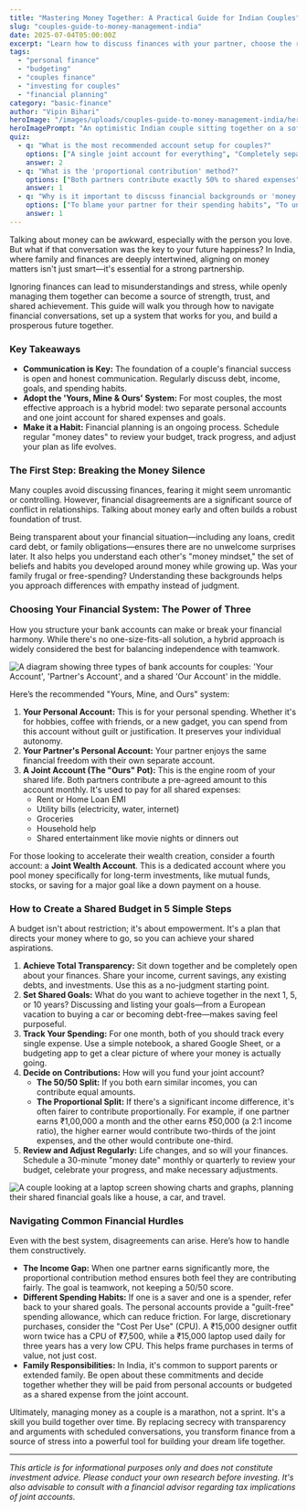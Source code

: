 ```yaml
---
title: "Mastering Money Together: A Practical Guide for Indian Couples"
slug: "couples-guide-to-money-management-india"
date: 2025-07-04T05:00:00Z
excerpt: "Learn how to discuss finances with your partner, choose the right banking system (Yours, Mine & Ours), create a shared budget, and plan for your future together without the stress."
tags:
  - "personal finance"
  - "budgeting"
  - "couples finance"
  - "investing for couples"
  - "financial planning"
category: "basic-finance"
author: "Vipin Bihari"
heroImage: "/images/uploads/couples-guide-to-money-management-india/hero-image.jpg"
heroImagePrompt: "An optimistic Indian couple sitting together on a sofa, smiling as they review their finances on a tablet, creating a sense of partnership and financial well-being."
quiz:
  - q: "What is the most recommended account setup for couples?"
    options: ["A single joint account for everything", "Completely separate accounts", "A hybrid system: separate accounts plus a joint account for shared expenses"]
    answer: 2
  - q: "What is the 'proportional contribution' method?"
    options: ["Both partners contribute exactly 50% to shared expenses", "Partners contribute to a joint fund based on the percentage of their income", "The higher earner pays for everything"]
    answer: 1
  - q: "Why is it important to discuss financial backgrounds or 'money mindsets'?"
    options: ["To blame your partner for their spending habits", "To understand each other's ingrained beliefs and habits about money, fostering empathy", "To decide who is better with money"]
    answer: 1
---
```


Talking about money can be awkward, especially with the person you love. But what if that conversation was the key to your future happiness? In India, where family and finances are deeply intertwined, aligning on money matters isn't just smart—it's essential for a strong partnership.

Ignoring finances can lead to misunderstandings and stress, while openly managing them together can become a source of strength, trust, and shared achievement. This guide will walk you through how to navigate financial conversations, set up a system that works for you, and build a prosperous future together.

### Key Takeaways
*   **Communication is Key:** The foundation of a couple's financial success is open and honest communication. Regularly discuss debt, income, goals, and spending habits.
*   **Adopt the 'Yours, Mine & Ours' System:** For most couples, the most effective approach is a hybrid model: two separate personal accounts and one joint account for shared expenses and goals.
*   **Make it a Habit:** Financial planning is an ongoing process. Schedule regular "money dates" to review your budget, track progress, and adjust your plan as life evolves.

### The First Step: Breaking the Money Silence

Many couples avoid discussing finances, fearing it might seem unromantic or controlling. However, financial disagreements are a significant source of conflict in relationships. Talking about money early and often builds a robust foundation of trust.

Being transparent about your financial situation—including any loans, credit card debt, or family obligations—ensures there are no unwelcome surprises later. It also helps you understand each other's "money mindset," the set of beliefs and habits you developed around money while growing up. Was your family frugal or free-spending? Understanding these backgrounds helps you approach differences with empathy instead of judgment.

### Choosing Your Financial System: The Power of Three

How you structure your bank accounts can make or break your financial harmony. While there's no one-size-fits-all solution, a hybrid approach is widely considered the best for balancing independence with teamwork.

![A diagram showing three types of bank accounts for couples: 'Your Account', 'Partner's Account', and a shared 'Our Account' in the middle.](/images/uploads/couples-guide-to-money-management-india/account-structure.png)

Here’s the recommended "Yours, Mine, and Ours" system:

1.  **Your Personal Account:** This is for your personal spending. Whether it's for hobbies, coffee with friends, or a new gadget, you can spend from this account without guilt or justification. It preserves your individual autonomy.
2.  **Your Partner's Personal Account:** Your partner enjoys the same financial freedom with their own separate account.
3.  **A Joint Account (The "Ours" Pot):** This is the engine room of your shared life. Both partners contribute a pre-agreed amount to this account monthly. It's used to pay for all shared expenses:
    *   Rent or Home Loan EMI
    *   Utility bills (electricity, water, internet)
    *   Groceries
    *   Household help
    *   Shared entertainment like movie nights or dinners out

For those looking to accelerate their wealth creation, consider a fourth account: a **Joint Wealth Account**. This is a dedicated account where you pool money specifically for long-term investments, like mutual funds, stocks, or saving for a major goal like a down payment on a house.

### How to Create a Shared Budget in 5 Simple Steps

A budget isn't about restriction; it's about empowerment. It's a plan that directs your money where to go, so you can achieve your shared aspirations.

1.  **Achieve Total Transparency:** Sit down together and be completely open about your finances. Share your income, current savings, any existing debts, and investments. Use this as a no-judgment starting point.
2.  **Set Shared Goals:** What do you want to achieve together in the next 1, 5, or 10 years? Discussing and listing your goals—from a European vacation to buying a car or becoming debt-free—makes saving feel purposeful.
3.  **Track Your Spending:** For one month, both of you should track every single expense. Use a simple notebook, a shared Google Sheet, or a budgeting app to get a clear picture of where your money is actually going.
4.  **Decide on Contributions:** How will you fund your joint account?
    *   **The 50/50 Split:** If you both earn similar incomes, you can contribute equal amounts.
    *   **The Proportional Split:** If there's a significant income difference, it's often fairer to contribute proportionally. For example, if one partner earns ₹1,00,000 a month and the other earns ₹50,000 (a 2:1 income ratio), the higher earner would contribute two-thirds of the joint expenses, and the other would contribute one-third.
5.  **Review and Adjust Regularly:** Life changes, and so will your finances. Schedule a 30-minute "money date" monthly or quarterly to review your budget, celebrate your progress, and make necessary adjustments.

![A couple looking at a laptop screen showing charts and graphs, planning their shared financial goals like a house, a car, and travel.](/images/uploads/couples-guide-to-money-management-india/shared-goals.png)

### Navigating Common Financial Hurdles

Even with the best system, disagreements can arise. Here’s how to handle them constructively.

*   **The Income Gap:** When one partner earns significantly more, the proportional contribution method ensures both feel they are contributing fairly. The goal is teamwork, not keeping a 50/50 score.
*   **Different Spending Habits:** If one is a saver and one is a spender, refer back to your shared goals. The personal accounts provide a "guilt-free" spending allowance, which can reduce friction. For large, discretionary purchases, consider the "Cost Per Use" (CPU). A ₹15,000 designer outfit worn twice has a CPU of ₹7,500, while a ₹15,000 laptop used daily for three years has a very low CPU. This helps frame purchases in terms of value, not just cost.
*   **Family Responsibilities:** In India, it's common to support parents or extended family. Be open about these commitments and decide together whether they will be paid from personal accounts or budgeted as a shared expense from the joint account.

Ultimately, managing money as a couple is a marathon, not a sprint. It's a skill you build together over time. By replacing secrecy with transparency and arguments with scheduled conversations, you transform finance from a source of stress into a powerful tool for building your dream life together.

***

*This article is for informational purposes only and does not constitute investment advice. Please conduct your own research before investing. It's also advisable to consult with a financial advisor regarding tax implications of joint accounts.*
